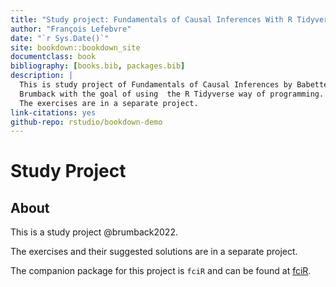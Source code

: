 ```yaml
--- 
title: "Study project: Fundamentals of Causal Inferences With R Tidyverse"
author: "François Lefebvre"
date: "`r Sys.Date()`"
site: bookdown::bookdown_site
documentclass: book
bibliography: [books.bib, packages.bib]
description: |
  This is study project of Fundamentals of Causal Inferences by Babette A.
  Brumback with the goal of using  the R Tidyverse way of programming.
  The exercises are in a separate project.
link-citations: yes
github-repo: rstudio/bookdown-demo
---
```


# Study Project {-}

## About {-}

This is a study project @brumback2022.

The exercises and their suggested solutions are in a separate project.

The companion package for this project is `fciR` and can be found at 
[fciR](https://github.com/FrankLef/fciR).
